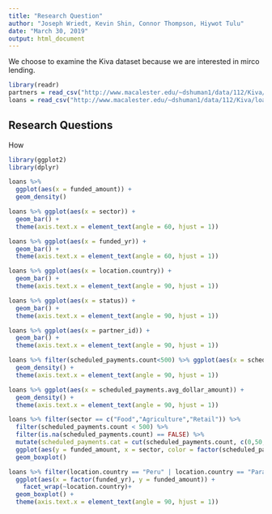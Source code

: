 ```yaml
---
title: "Research Question"
author: "Joseph Wriedt, Kevin Shin, Connor Thompson, Hiywot Tulu"
date: "March 30, 2019"
output: html_document
---
```


We choose to examine the Kiva dataset because we are interested in mirco lending.

```r
library(readr)
partners = read_csv("http://www.macalester.edu/~dshuman1/data/112/Kiva/partners2.csv")
loans = read_csv("http://www.macalester.edu/~dshuman1/data/112/Kiva/loans.csv")
```

## Research Questions

How 

```r
library(ggplot2)
library(dplyr)
```

```r
loans %>% 
  ggplot(aes(x = funded_amount)) + 
  geom_density()
```

```r
loans %>% ggplot(aes(x = sector)) + 
  geom_bar() +
  theme(axis.text.x = element_text(angle = 60, hjust = 1))
```
```r
loans %>% ggplot(aes(x = funded_yr)) + 
  geom_bar() +
  theme(axis.text.x = element_text(angle = 60, hjust = 1))
```
```r
loans %>% ggplot(aes(x = location.country)) + 
  geom_bar() +
  theme(axis.text.x = element_text(angle = 90, hjust = 1))
```
```r
loans %>% ggplot(aes(x = status)) + 
  geom_bar() +
  theme(axis.text.x = element_text(angle = 90, hjust = 1))
```
```r
loans %>% ggplot(aes(x = partner_id)) + 
  geom_bar() +
  theme(axis.text.x = element_text(angle = 90, hjust = 1))
```

```r
loans %>% filter(scheduled_payments.count<500) %>% ggplot(aes(x = scheduled_payments.count)) + 
  geom_density() +
  theme(axis.text.x = element_text(angle = 90, hjust = 1))
```
```r
loans %>% ggplot(aes(x = scheduled_payments.avg_dollar_amount)) + 
  geom_density() +
  theme(axis.text.x = element_text(angle = 90, hjust = 1))
```


```r
loans %>% filter(sector == c("Food","Agriculture","Retail")) %>% 
  filter(scheduled_payments.count < 500) %>% 
  filter(is.na(scheduled_payments.count) == FALSE) %>% 
  mutate(scheduled_payments.cat = cut(scheduled_payments.count, c(0,50,100,Inf))) %>% 
  ggplot(aes(y = funded_amount, x = sector, color = factor(scheduled_payments.cat))) +
  geom_boxplot()
```

```r
loans %>% filter(location.country == "Peru" | location.country == "Paraguay" |location.country == "Dominican Republic" |location.country == "Jordan" |location.country == "United States" ) %>% 
  ggplot(aes(x = factor(funded_yr), y = funded_amount)) +
    facet_wrap(~location.country)+
  geom_boxplot() +
  theme(axis.text.x = element_text(angle = 90, hjust = 1))
```

